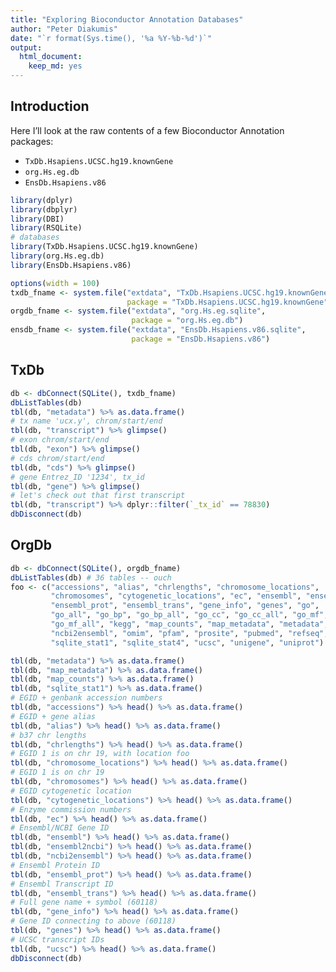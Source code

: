 ```yaml
---
title: "Exploring Bioconductor Annotation Databases"
author: "Peter Diakumis"
date: "`r format(Sys.time(), '%a %Y-%b-%d')`"
output: 
  html_document: 
    keep_md: yes
---
```


Introduction
------------
Here I'll look at the raw contents of a few Bioconductor Annotation packages:

* `TxDb.Hsapiens.UCSC.hg19.knownGene`
* `org.Hs.eg.db`
* `EnsDb.Hsapiens.v86`

```r
library(dplyr)
library(dbplyr)
library(DBI)
library(RSQLite)
# databases
library(TxDb.Hsapiens.UCSC.hg19.knownGene)
library(org.Hs.eg.db)
library(EnsDb.Hsapiens.v86)
```

```r
options(width = 100)
txdb_fname <- system.file("extdata", "TxDb.Hsapiens.UCSC.hg19.knownGene.sqlite",
                          package = "TxDb.Hsapiens.UCSC.hg19.knownGene")
orgdb_fname <- system.file("extdata", "org.Hs.eg.sqlite",
                           package = "org.Hs.eg.db")
ensdb_fname <- system.file("extdata", "EnsDb.Hsapiens.v86.sqlite",
                           package = "EnsDb.Hsapiens.v86")
```


TxDb
----

```r
db <- dbConnect(SQLite(), txdb_fname)
dbListTables(db)
tbl(db, "metadata") %>% as.data.frame()
# tx name 'ucx.y', chrom/start/end
tbl(db, "transcript") %>% glimpse()
# exon chrom/start/end
tbl(db, "exon") %>% glimpse()
# cds chrom/start/end
tbl(db, "cds") %>% glimpse()
# gene Entrez_ID '1234', tx_id
tbl(db, "gene") %>% glimpse()
# let's check out that first transcript
tbl(db, "transcript") %>% dplyr::filter(`_tx_id` == 78830)
dbDisconnect(db)
```

OrgDb
-----

```r
db <- dbConnect(SQLite(), orgdb_fname)
dbListTables(db) # 36 tables -- ouch
foo <- c("accessions", "alias", "chrlengths", "chromosome_locations", 
         "chromosomes", "cytogenetic_locations", "ec", "ensembl", "ensembl2ncbi", 
         "ensembl_prot", "ensembl_trans", "gene_info", "genes", "go", 
         "go_all", "go_bp", "go_bp_all", "go_cc", "go_cc_all", "go_mf", 
         "go_mf_all", "kegg", "map_counts", "map_metadata", "metadata", 
         "ncbi2ensembl", "omim", "pfam", "prosite", "pubmed", "refseq", 
         "sqlite_stat1", "sqlite_stat4", "ucsc", "unigene", "uniprot")

tbl(db, "metadata") %>% as.data.frame()
tbl(db, "map_metadata") %>% as.data.frame()
tbl(db, "map_counts") %>% as.data.frame()
tbl(db, "sqlite_stat1") %>% as.data.frame()
# EGID + genbank accession numbers
tbl(db, "accessions") %>% head() %>% as.data.frame()
# EGID + gene alias
tbl(db, "alias") %>% head() %>% as.data.frame()
# b37 chr lengths
tbl(db, "chrlengths") %>% head() %>% as.data.frame()
# EGID 1 is on chr 19, with location foo
tbl(db, "chromosome_locations") %>% head() %>% as.data.frame()
# EGID 1 is on chr 19
tbl(db, "chromosomes") %>% head() %>% as.data.frame()
# EGID cytogenetic location 
tbl(db, "cytogenetic_locations") %>% head() %>% as.data.frame()
# Enzyme commission numbers
tbl(db, "ec") %>% head() %>% as.data.frame()
# Ensembl/NCBI Gene ID
tbl(db, "ensembl") %>% head() %>% as.data.frame()
tbl(db, "ensembl2ncbi") %>% head() %>% as.data.frame()
tbl(db, "ncbi2ensembl") %>% head() %>% as.data.frame()
# Ensembl Protein ID
tbl(db, "ensembl_prot") %>% head() %>% as.data.frame()
# Ensembl Transcript ID
tbl(db, "ensembl_trans") %>% head() %>% as.data.frame()
# Full gene name + symbol (60118)
tbl(db, "gene_info") %>% head() %>% as.data.frame()
# Gene ID connecting to above (60118)
tbl(db, "genes") %>% head() %>% as.data.frame()
# UCSC transcript IDs
tbl(db, "ucsc") %>% head() %>% as.data.frame()
dbDisconnect(db)
```
